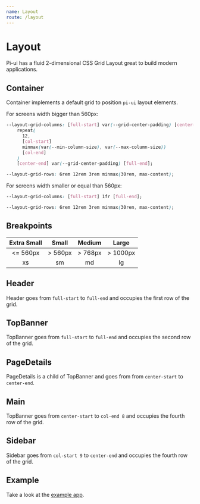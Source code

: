 ```yaml
---
name: Layout
route: /layout
---
```



# Layout

Pi-ui has a fluid 2-dimensional CSS Grid Layout great to build modern applications.

## Container

Container implements a default grid to position `pi-ui` layout elements.

For screens width bigger than 560px:

```css
--layout-grid-columns: [full-start] var(--grid-center-padding) [center-start]
    repeat(
      12,
      [col-start]
      minmax(var(--min-column-size), var(--max-column-size))
      [col-end]
    )
    [center-end] var(--grid-center-padding) [full-end];
```
```css
--layout-grid-rows: 6rem 12rem 3rem minmax(30rem, max-content);
```

For screens width smaller or equal than 560px:

```css
--layout-grid-columns: [full-start] 1fr [full-end];
```
```css
--layout-grid-rows: 6rem 12rem 3rem minmax(30rem, max-content);
```

## Breakpoints

| **Extra Small** | **Small** | **Medium** | **Large** |
|      :---:      |   :---:   |    :---:   |   :---:   |
|      <= 560px   |  > 560px  |   > 768px  |  > 1000px |
|      xs         |    sm     |     md     |     lg    |

## Header

Header goes from `full-start` to `full-end` and occupies the first row of the grid.

## TopBanner

TopBanner goes from `full-start` to `full-end` and occupies the second row of the grid.

## PageDetails

PageDetails is a child of TopBanner and goes from from `center-start` to `center-end`.

## Main

TopBanner goes from `center-start` to `col-end 8` and occupies the fourth row of the grid.

## Sidebar

Sidebar goes from `col-start 9` to `center-end` and occupies the fourth row of the grid.

## Example

Take a look at the [example app](https://github.com/tiagoalvesdulce/pi-ui/tree/master/examples/layout).